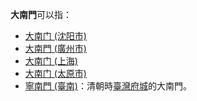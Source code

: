 '''大南門'''可以指：
* [[大南门_(沈阳市)|大南门 (沈阳市)]]
* [[大南門_(廣州市)|大南門 (廣州市)]]
* [[大南门_(上海)|大南门 (上海)]]
* [[大南门_(太原市)|大南门 (太原市)]]
* [[寧南門_(臺南)|寧南門 (臺南)]]：清朝時[[臺灣府城|臺灣府城]]的大南門。
{{disambig|Cat=三字建築物消歧義}}